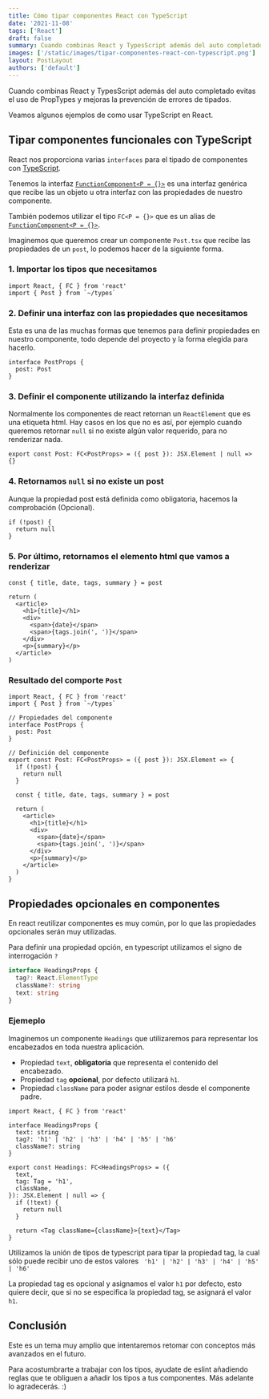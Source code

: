 ```yaml
---
title: Cómo tipar componentes React con TypeScript
date: '2021-11-08'
tags: ['React']
draft: false
summary: Cuando combinas React y TypesScript además del auto completado evitas el uso de PropTypes y mejoras la prevención de errores de tipados.
images: ['/static/images/tipar-componentes-react-con-typescript.png']
layout: PostLayout
authors: ['default']
---
```


<TOCInline toc={props.toc} asDisclosure />

Cuando combinas React y TypesScript además del auto completado evitas el uso de PropTypes y mejoras la prevención de errores de tipados.

Veamos algunos ejemplos de como usar TypeScript en React.

## Tipar componentes funcionales con TypeScript

React nos proporciona varias `interfaces` para el tipado de componentes con [TypeScript](/tags/typescript).

Tenemos la interfaz [`FunctionComponent<P = {}>`](https://github.com/DefinitelyTyped/DefinitelyTyped/blob/77e11a0cf0d4e6deff26272b3e4ef4871691c0a5/types/react/index.d.ts#L549) es una interfaz genérica que recibe las un objeto u otra interfaz con las propiedades de nuestro componente.

También podemos utilizar el tipo `FC<P = {}>` que es un alias de [`FunctionComponent<P = {}>`](https://github.com/DefinitelyTyped/DefinitelyTyped/blob/77e11a0cf0d4e6deff26272b3e4ef4871691c0a5/types/react/index.d.ts#L547).

Imaginemos que queremos crear un componente `Post.tsx` que recibe las propiedades de un `post`, lo podemos hacer de la siguiente forma.

### 1. Importar los tipos que necesitamos

```tsx
import React, { FC } from 'react'
import { Post } from `~/types`
```

### 2. Definir una interfaz con las propiedades que necesitamos

Esta es una de las muchas formas que tenemos para definir propiedades en nuestro componente, todo depende del proyecto y la forma elegida para hacerlo.

```tsx
interface PostProps {
  post: Post
}
```

### 3. Definir el componente utilizando la interfaz definida

Normalmente los componentes de react retornan un `ReactElement` que es una etiqueta html. Hay casos en los que no es así, por ejemplo cuando queremos retornar `null` si no existe algún valor requerido, para no renderizar nada.

```tsx
export const Post: FC<PostProps> = ({ post }): JSX.Element | null => {}
```

### 4. Retornamos `null` si no existe un post

Aunque la propiedad post está definida como obligatoria, hacemos la comprobación (Opcional).

```tsx
if (!post) {
  return null
}
```

### 5. Por último, retornamos el elemento html que vamos a renderizar

```tsx
const { title, date, tags, summary } = post

return (
  <article>
    <h1>{title}</h1>
    <div>
      <span>{date}</span>
      <span>{tags.join(', ')}</span>
    </div>
    <p>{summary}</p>
  </article>
)
```

### Resultado del comporte `Post`

```tsx {1, 5, 10, 12, 17} showLineNumbers
import React, { FC } from 'react'
import { Post } from `~/types`

// Propiedades del componente
interface PostProps {
  post: Post
}

// Definición del componente
export const Post: FC<PostProps> = ({ post }): JSX.Element => {
  if (!post) {
    return null
  }

  const { title, date, tags, summary } = post

  return (
    <article>
      <h1>{title}</h1>
      <div>
        <span>{date}</span>
        <span>{tags.join(', ')}</span>
      </div>
      <p>{summary}</p>
    </article>
  )
}
```

## Propiedades opcionales en componentes

En react reutilizar componentes es muy común, por lo que las propiedades opcionales serán muy utilizadas.

Para definir una propiedad opción, en typescript utilizamos el signo de interrogación `?`

```ts
interface HeadingsProps {
  tag?: React.ElementType
  className?: string
  text: string
}
```

### Ejemeplo

Imaginemos un componente `Headings` que utilizaremos para representar los encabezados en toda nuestra aplicación.

- Propiedad `text`, **obligatoria** que representa el contenido del encabezado.
- Propiedad `tag` **opcional**, por defecto utilizará `h1`.
- Propiedad `className` para poder asignar estilos desde el componente padre.

```tsx {1,3,9,11, 15,18} showLineNumbers
import React, { FC } from 'react'

interface HeadingsProps {
  text: string
  tag?: 'h1' | 'h2' | 'h3' | 'h4' | 'h5' | 'h6'
  className?: string
}

export const Headings: FC<HeadingsProps> = ({
  text,
  tag: Tag = 'h1',
  className,
}): JSX.Element | null => {
  if (!text) {
    return null
  }

  return <Tag className={className}>{text}</Tag>
}
```

Utilizamos la unión de tipos de typescript para tipar la propiedad tag, la cual sólo puede recibir uno de estos valores ` 'h1' | 'h2' | 'h3' | 'h4' | 'h5' | 'h6'`

La propiedad tag es opcional y asignamos el valor `h1` por defecto, esto quiere decir, que si no se especifica la propiedad tag, se asignará el valor `h1`.

## Conclusión

Este es un tema muy amplio que intentaremos retomar con conceptos más avanzados en el futuro.

Para acostumbrarte a trabajar con los tipos, ayudate de eslint añadiendo reglas que te obliguen a añadir los tipos a tus componentes. Más adelante lo agradecerás. :)
